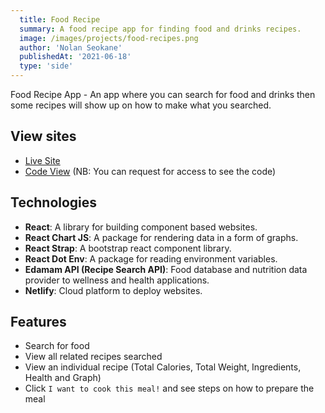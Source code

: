 ```yaml
---
  title: Food Recipe
  summary: A food recipe app for finding food and drinks recipes.
  image: /images/projects/food-recipes.png
  author: 'Nolan Seokane'
  publishedAt: '2021-06-18'
  type: 'side'
---
```


Food Recipe App - An app where you can search for food and drinks then some
recipes will show up on how to make what you searched.

## View sites

- [Live Site](https://nolan-recipe-pwa.netlify.app/)
- [Code View](https://github.com/nseokaneJHB/recipe-search-react-pwa) (NB: You
  can request for access to see the code)

## Technologies

- **React**: A library for building component based websites.
- **React Chart JS**: A package for rendering data in a form of graphs.
- **React Strap**: A bootstrap react component library.
- **React Dot Env**: A package for reading environment variables.
- **Edamam API (Recipe Search API)**: Food database and nutrition data provider
  to wellness and health applications.
- **Netlify**: Cloud platform to deploy websites.

## Features

- Search for food
- View all related recipes searched
- View an individual recipe (Total Calories, Total Weight, Ingredients, Health
  and Graph)
- Click `I want to cook this meal!` and see steps on how to prepare the meal
